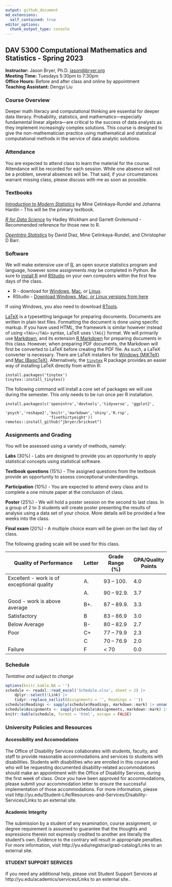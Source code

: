 ```yaml
---
output: github_document
md_extensions:
  self_contained: true
editor_options: 
  chunk_output_type: console
---
```


## DAV 5300 Computational Mathematics and Statistics - Spring 2023

**Instructor:** Jason Bryer, Ph.D. [jason@bryer.org](mailto:jason@bryer.org)  
**Meeting Time:** Tuesdays 5:30pm to 7:30pm  
**Office Hours:** Before and after class and online by appointment  
**Teaching Assistant:** Dengyi Liu  

### Course Overview

Deeper math literacy and computational thinking are essential for deeper data literacy. Probability, statistics, and mathematics—especially fundamental linear algebra—are critical to the success of data analysts as they implement increasingly complex solutions. This course is designed to give the non-mathematician practice using mathematical and statistical computational methods in the service of data analytic solutions.

### Attendance

You are expected to attend class to learn the material for the course. Attendance will be recorded for each session. While one absence will not be a problem, several absences will be. That said, if your circumstances warrant missing class, please discuss with me as soon as possible.

### Textbooks

[*Introduction to Modern Statistics*](materials/imstat.pdf) by Mine Çetinkaya-Rundel and Johanna Hardin - This will be the primary textbook.

[*R for Data Science*](https://r4ds.had.co.nz) by Hadley Wickham and Garrett Grolemund - Recommended reference for those new to R.

[*OpenIntro Statistics*](materials/os4.pdf) by David Diaz, Mine Çetinkaya-Rundel, and Christopher D Barr.

### Software

We will make extensive use of [R](http://r-project.org), an open source statistics program and language, however some assignments *may* be completed in Python. Be sure to [install R](http://cran.r-project.org/) and [RStudio](http://rstudio.com) on your own computers within the first few days of the class.

* R - download for [Windows](http://cran.r-project.org/bin/windows/base/), [Mac](http://cran.r-project.org/bin/macosx/), or [Linux](https://cran.r-project.org).
* RStudio - [Download Windows, Mac, or Linux versions from here](https://rstudio.com/products/rstudio/download/#download)

If using Windows, you also need to download [RTools](http://cran.r-project.org/bin/windows/Rtools/).

[LaTeX](https://www.latex-project.org/) is a typesetting language for preparing documents. Documents are written in plain text files. Formatting the document is done using specific markup. If you have used HTML, the framework is similar however instead of using `<TAG></TAG>` syntax, LaTeX uses `\TAG{}` format. We will primarily use [Markdown](https://daringfireball.net/projects/markdown/), and its extension [R Markdown](https://rmarkdown.rstudio.com/) for preparing documents in this class. However, when preparing PDF documents, the Markdown will first be converted to LaTeX before creating the PDF file. As such, a LaTeX converter is necessary. There are LaTeX installers for [Windows (MiKTeX)](http://miktex.org/) and [Mac (BasicTeX)](http://www.tug.org/mactex/morepackages.html). Alternatively, the [`tinytex`](https://yihui.name/tinytex/) R package provides an easier way of installing LaTeX directly from within R:

```
install.packages('tinytex')
tinytex::install_tinytex()
```

The following command will install a core set of packages we will use during the semester. This only needs to be run once per R installation.

```
install.packages(c('openintro','devtools','tidyverse', 'ggplot2',
                   'psych','reshape2','knitr','markdown','shiny','R.rsp',
                   'fivethirtyeight'))
remotes::install_github("jbryer/brickset")
```


### Assignments and Grading

You will be assessed using a variety of methods, namely:

**Labs** (30%) - Labs are designed to provide you an opportunity to apply statistical concepts using statistical software.

**Textbook questions** (15%) - The assigned questions from the textbook provide an opportunity to assess conceptional understandings.

**Participation** (10%) - You are expected to attend every class and to complete a one minute paper at the conclusion of class.

**Poster** (25%) - We will hold a poster session on the second to last class. In a group of 2 to 3 students will create poster presenting the results of analysis using a data set of your choice. More details will be provided a few weeks into the class.

**Final exam** (20%) - A multiple choice exam will be given on the last day of class.


The following grading scale will be used for this class.

| Quality of Performance                     | Letter | Grade Range (%) | GPA/Quality Points |
|--------------------------------------------|--------|-----------------|--------------------|
| Excellent - work is of exceptional quality | A.     | 93 – 100.       | 4.0                |
|                                            | A.     | 90 – 92.9.      | 3.7                |
| Good - work is above average               | B+.    | 87 – 89.9.      | 3.3                |
| Satisfactory                               | B      | 83 – 86.9       | 3.0                |
| Below Average                              | B-     | 80 – 82.9       | 2.7                |
| Poor                                       | C+     | 77 – 79.9       | 2.3                |
|                                            | C      | 70 – 76.9       | 2.0                |
| Failure                                    | F      | < 70            | 0.0                |


### Schedule

*Tentative and subject to change*

```r
options(knitr.kable.NA = '')
schedule <- readxl::read_excel('Schedule.xlsx', sheet = 2) |>
	dplyr::select(!Link) |> 
	tidyr::replace_na(list(Assignments = '', Readings = ''))
schedule$Readings <- sapply(schedule$Readings, markdown::mark) |> unname()
schedule$Assignments <- sapply(schedule$Assignments, markdown::mark) |> unname()
knitr::kable(schedule, format = 'html', escape = FALSE)
```


### University Policies and Resources

#### Accessibility and Accomodations

The Office of Disability Services collaborates with students, faculty, and staff to provide reasonable accommodations and services to students with disabilities. Students with disabilities who are enrolled in this course and who will be requesting documented disability-related accommodations should make an appointment with the Office of Disability Services, during the first week of class. Once you have been approved for accommodations, please submit your accommodation letter to ensure the successful implementation of those accommodations. For more information, please visit http://yu.edu/Student-Life/Resources-and-Services/Disability-Services/Links to an
external site.

#### Academic Integrity

The submission by a student of any examination, course assignment, or degree requirement is assumed to guarantee that the thoughts and expressions therein not expressly credited to another are literally the student’s own. Evidence to the contrary will result in appropriate penalties. For more information, visit http://yu.edu/registrar/grad-catalog/Links to an external site.

#### STUDENT SUPPORT SERVICES

If you need any additional help, please visit Student Support Services at http://yu.edu/academics/services/Links to an external site..
